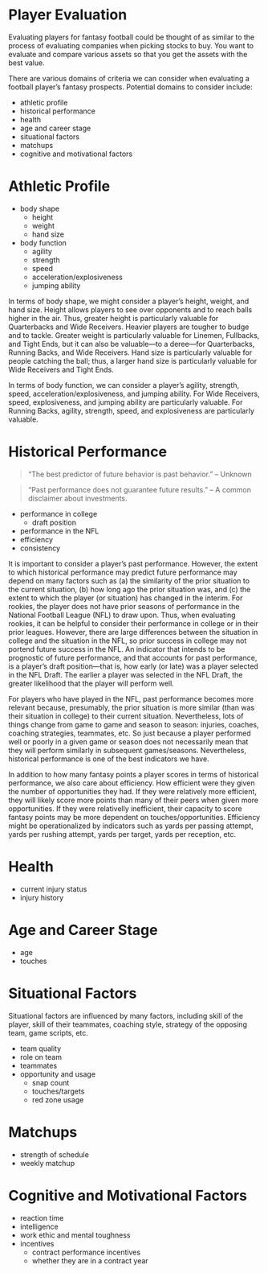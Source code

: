 # Player Evaluation {#sec-playerEvaluation}

Evaluating players for fantasy football could be thought of as similar to the process of evaluating companies when picking stocks to buy.
You want to evaluate and compare various assets so that you get the assets with the best value.

There are various domains of criteria we can consider when evaluating a football player's fantasy prospects.
Potential domains to consider include:

- athletic profile
- historical performance
- health
- age and career stage
- situational factors
- matchups
- cognitive and motivational factors

# Athletic Profile

- body shape
    - height
    - weight
    - hand size
- body function
    - agility
    - strength
    - speed
    - acceleration/explosiveness
    - jumping ability

In terms of body shape, we might consider a player's height, weight, and hand size.
Height allows players to see over opponents and to reach balls higher in the air.
Thus, greater height is particularly valuable for Quarterbacks and Wide Receivers.
Heavier players are tougher to budge and to tackle.
Greater weight is particularly valuable for Linemen, Fullbacks, and Tight Ends, but it can also be valuable—to a deree—for Quarterbacks, Running Backs, and Wide Receivers.
Hand size is particularly valuable for people catching the ball; thus, a larger hand size is particularly valuable for Wide Receivers and Tight Ends.

In terms of body function, we can consider a player's agility, strength, speed, acceleration/explosiveness, and jumping ability.
For Wide Receivers, speed, explosiveness, and jumping ability are particularly valuable.
For Running Backs, agility, strength, speed, and explosiveness are particularly valuable.

# Historical Performance

> "The best predictor of future behavior is past behavior." – Unknown

> "Past performance does not guarantee future results." – A common disclaimer about investments.

- performance in college
    - draft position
- performance in the NFL
- efficiency
- consistency

It is important to consider a player's past performance.
However, the extent to which historical performance may predict future performance may depend on many factors such as (a) the similarity of the prior situation to the current situation, (b) how long ago the prior situation was, and (c) the extent to which the player (or situation) has changed in the interim.
For rookies, the player does not have prior seasons of performance in the National Football League (NFL) to draw upon.
Thus, when evaluating rookies, it can be helpful to consider their performance in college or in their prior leagues.
However, there are large differences between the situation in college and the situation in the NFL, so prior success in college may not portend future success in the NFL.
An indicator that intends to be prognostic of future performance, and that accounts for past performance, is a player's draft position—that is, how early (or late) was a player selected in the NFL Draft.
The earlier a player was selected in the NFL Draft, the greater likelihood that the player will perform well.

For players who have played in the NFL, past performance becomes more relevant because, presumably, the prior situation is more similar (than was their situation in college) to their current situation.
Nevertheless, lots of things change from game to game and season to season: injuries, coaches, coaching strategies, teammates, etc.
So just because a player performed well or poorly in a given game or season does not necessarily mean that they will perform similarly in subsequent games/seasons.
Nevertheless, historical performance is one of the best indicators we have.

In addition to how many fantasy points a player scores in terms of historical performance, we also care about efficiency.
How efficient were they given the number of opportunities they had.
If they were relatively more efficient, they will likely score more points than many of their peers when given more opportunities.
If they were relativelly inefficient, their capacity to score fantasy points may be more dependent on touches/opportunities.
Efficiency might be operationalized by indicators such as yards per passing attempt, yards per rushing attempt, yards per target, yards per reception, etc.

# Health

- current injury status
- injury history

# Age and Career Stage

- age
- touches

# Situational Factors

Situational factors are influenced by many factors, including skill of the player, skill of their teammates, coaching style, strategy of the opposing team, game scripts, etc.

- team quality
- role on team
- teammates
- opportunity and usage
    - snap count
    - touches/targets
    - red zone usage

# Matchups

- strength of schedule
- weekly matchup

# Cognitive and Motivational Factors

- reaction time
- intelligence
- work ethic and mental toughness
- incentives
    - contract performance incentives
    - whether they are in a contract year
